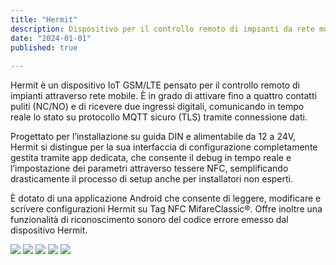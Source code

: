 ```yaml
---
title: "Hermit"
description: Dispositivo per il controllo remoto di impianti da rete mobile
date: "2024-01-01"
published: true
  
---
```

Hermit è un dispositivo IoT GSM/LTE pensato per il controllo remoto di impianti attraverso rete mobile. È in grado di attivare fino a quattro contatti puliti (NC/NO) e di ricevere due ingressi digitali, comunicando in tempo reale lo stato su protocollo MQTT sicuro (TLS) tramite connessione dati.

Progettato per l’installazione su guida DIN e alimentabile da 12 a 24V, Hermit si distingue per la sua interfaccia di configurazione completamente gestita tramite app dedicata, che consente il debug in tempo reale e l’impostazione dei parametri attraverso tessere NFC, semplificando drasticamente il processo di setup anche per installatori non esperti.

È dotato di una applicazione Android che consente di leggere, modificare e scrivere configurazioni Hermit su Tag NFC MifareClassic®.
Offre inoltre una funzionalità di riconoscimento sonoro del codice errore emesso dal dispositivo Hermit.

[![](https://cliquesrl.github.io/clique.website/images/hermit0.png)]()
[![](https://cliquesrl.github.io/clique.website/images/hermit1.png)]()
[![](https://cliquesrl.github.io/clique.website/images/hermit2.png)]()
[![](https://cliquesrl.github.io/clique.website/images/hermit3.png)]()
[![](https://cliquesrl.github.io/clique.website/images/hermit4.png)]()
